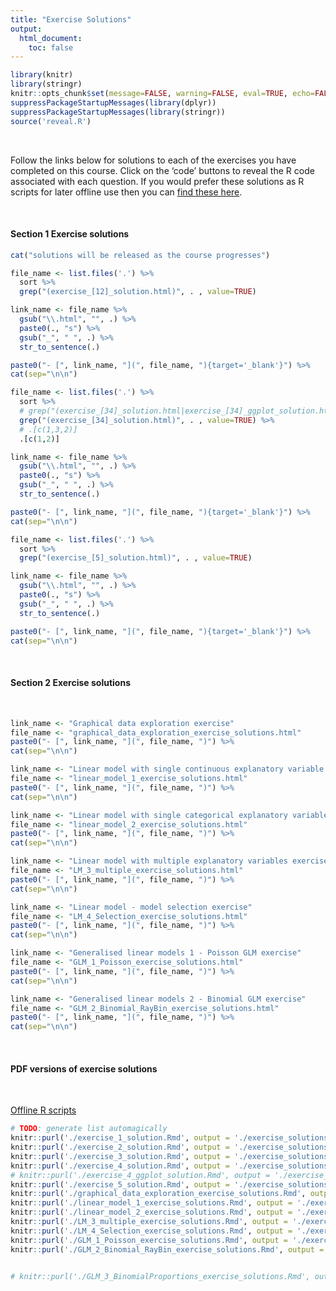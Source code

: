 ```yaml
---
title: "Exercise Solutions"
output: 
  html_document:
    toc: false
---
```


```r
library(knitr)
library(stringr)
knitr::opts_chunk$set(message=FALSE, warning=FALSE, eval=TRUE, echo=FALSE)
suppressPackageStartupMessages(library(dplyr))
suppressPackageStartupMessages(library(stringr))
source('reveal.R')
```

\  

Follow the links below for solutions to each of the exercises you have completed on this course. Click on the 'code' buttons to reveal the R code associated with each question. If you would prefer these solutions as R scripts for later offline use then you can [find these here](course_code.html).

\  

#### Section 1 Exercise solutions

```r
cat("solutions will be released as the course progresses")
```

```r
file_name <- list.files('.') %>%
  sort %>% 
  grep("(exercise_[12]_solution.html)", . , value=TRUE)

link_name <- file_name %>%
  gsub("\\.html", "", .) %>%
  paste0(., "s") %>%
  gsub("_", " ", .) %>%
  str_to_sentence(.)

paste0("- [", link_name, "](", file_name, "){target='_blank'}") %>%
cat(sep="\n\n")
```


```r
file_name <- list.files('.') %>%
  sort %>% 
  # grep("(exercise_[34]_solution.html|exercise_[34]_ggplot_solution.html)", . , value=TRUE) %>%
  grep("(exercise_[34]_solution.html)", . , value=TRUE) %>%
  # .[c(1,3,2)]
  .[c(1,2)]

link_name <- file_name %>%
  gsub("\\.html", "", .) %>%
  paste0(., "s") %>%
  gsub("_", " ", .) %>%
  str_to_sentence(.)

paste0("- [", link_name, "](", file_name, "){target='_blank'}") %>%
cat(sep="\n\n")
```

```r
file_name <- list.files('.') %>%
  sort %>% 
  grep("(exercise_[5]_solution.html)", . , value=TRUE)

link_name <- file_name %>%
  gsub("\\.html", "", .) %>%
  paste0(., "s") %>%
  gsub("_", " ", .) %>%
  str_to_sentence(.)

paste0("- [", link_name, "](", file_name, "){target='_blank'}") %>%
cat(sep="\n\n")
```

\  

#### Section 2 Exercise solutions

\  

```r
link_name <- "Graphical data exploration exercise"
file_name <- "graphical_data_exploration_exercise_solutions.html"
paste0("- [", link_name, "](", file_name, ")") %>%
cat(sep="\n\n")
```

```r
link_name <- "Linear model with single continuous explanatory variable exercise"
file_name <- "linear_model_1_exercise_solutions.html"
paste0("- [", link_name, "](", file_name, ")") %>%
cat(sep="\n\n")
```

```r
link_name <- "Linear model with single categorical explanatory variable exercise"
file_name <- "linear_model_2_exercise_solutions.html"
paste0("- [", link_name, "](", file_name, ")") %>%
cat(sep="\n\n")
```

```r
link_name <- "Linear model with multiple explanatory variables exercise"
file_name <- "LM_3_multiple_exercise_solutions.html"
paste0("- [", link_name, "](", file_name, ")") %>%
cat(sep="\n\n")
```

```r
link_name <- "Linear model - model selection exercise"
file_name <- "LM_4_Selection_exercise_solutions.html"
paste0("- [", link_name, "](", file_name, ")") %>%
cat(sep="\n\n")
```

```r
link_name <- "Generalised linear models 1 - Poisson GLM exercise"
file_name <- "GLM_1_Poisson_exercise_solutions.html"
paste0("- [", link_name, "](", file_name, ")") %>%
cat(sep="\n\n")
```

```r
link_name <- "Generalised linear models 2 - Binomial GLM exercise"
file_name <- "GLM_2_Binomial_RayBin_exercise_solutions.html"
paste0("- [", link_name, "](", file_name, ")") %>%
cat(sep="\n\n")
```

<!--
```r
link_name <- "Generalised linear models 3 - Binomial GLM exercise"
file_name <- "GLM_3_BinomialProportions_exercise_solutions.html"
paste0("- [", link_name, "](", file_name, ")") %>%
cat(sep="\n\n")
```
-->
\  

#### PDF versions of exercise solutions

\  

[Offline R scripts](course_code.html)

```r
# TODO: generate list automagically
knitr::purl('./exercise_1_solution.Rmd', output = './exercise_solutions/exercise_1_solution.R', quiet = TRUE)
knitr::purl('./exercise_2_solution.Rmd', output = './exercise_solutions/exercise_2_solution.R', quiet = TRUE)
knitr::purl('./exercise_3_solution.Rmd', output = './exercise_solutions/exercise_3_solution.R', quiet = TRUE)
knitr::purl('./exercise_4_solution.Rmd', output = './exercise_solutions/exercise_4_solution.R', quiet = TRUE)
# knitr::purl('./exercise_4_ggplot_solution.Rmd', output = './exercise_solutions/exercise_4_ggplot_solution.R', quiet = TRUE)
knitr::purl('./exercise_5_solution.Rmd', output = './exercise_solutions/exercise_5_solution.R', quiet = TRUE)
knitr::purl('./graphical_data_exploration_exercise_solutions.Rmd', output = './exercise_solutions/graphical_data_exploration_exercise_solutions.R', quiet = TRUE)
knitr::purl('./linear_model_1_exercise_solutions.Rmd', output = './exercise_solutions/linear_model_1_exercise_solutions.R', quiet = TRUE)
knitr::purl('./linear_model_2_exercise_solutions.Rmd', output = './exercise_solutions/linear_model_2_exercise_solutions.R', quiet = TRUE)
knitr::purl('./LM_3_multiple_exercise_solutions.Rmd', output = './exercise_solutions/linear_model_3_multiple_exercise_solutions.R', quiet = TRUE)
knitr::purl('./LM_4_Selection_exercise_solutions.Rmd', output = './exercise_solutions/linear_model_4_Selection_exercise_solutions.R', quiet = TRUE)
knitr::purl('./GLM_1_Poisson_exercise_solutions.Rmd', output = './exercise_solutions/GLM_1_Poisson_exercise_solutions.R', quiet = TRUE)
knitr::purl('./GLM_2_Binomial_RayBin_exercise_solutions.Rmd', output = './exercise_solutions/GLM_2_Binomial_RayBin_exercise_solutions.R', quiet = TRUE)


# knitr::purl('./GLM_3_BinomialProportions_exercise_solutions.Rmd', output = './exercise_solutions/GLM_3_BinomialProportions_exercise_solutions.R', quiet = TRUE)

```




